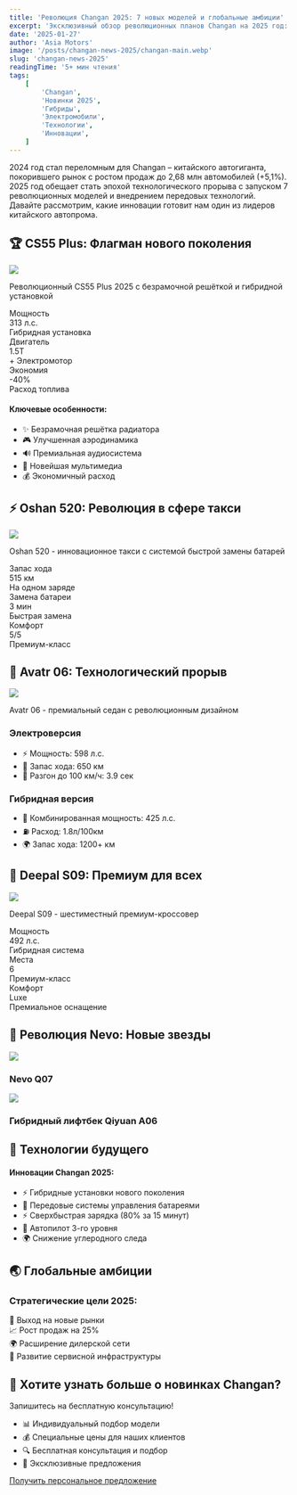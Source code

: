 ```yaml
---
title: 'Революция Changan 2025: 7 новых моделей и глобальные амбиции'
excerpt: 'Эксклюзивный обзор революционных планов Changan на 2025 год: от гибридного CS55 Plus до премиального Avatr 06. Узнайте первыми о технологиях будущего!'
date: '2025-01-27'
author: 'Asia Motors'
image: '/posts/changan-news-2025/changan-main.webp'
slug: 'changan-news-2025'
readingTime: '5+ мин чтения'
tags:
    [
        'Changan',
        'Новинки 2025',
        'Гибриды',
        'Электромобили',
        'Технологии',
        'Инновации',
    ]
---
```


<div class="intro-block">
    <p class="intro-text">
        2024 год стал переломным для Changan – китайского автогиганта,
        покорившего рынок с ростом продаж до 2,68 млн автомобилей (+5,1%). 2025
        год обещает стать эпохой технологического прорыва с запуском 7
        революционных моделей и внедрением передовых технологий. Давайте
        рассмотрим, какие инновации готовит нам один из лидеров китайского
        автопрома.
    </p>
</div>

## 🏆 CS55 Plus: Флагман нового поколения

<div class="image-container">
    <img src="/posts/changan-news-2025/changan_cs55_plus_phev_1_1000.webp">
    <p class="image-caption">
        Революционный CS55 Plus 2025 с безрамочной решёткой и гибридной
        установкой
    </p>
</div>

<div class="features-grid">
    <div class="feature-card">
        <div class="feature-title">Мощность</div>
        <div class="feature-value">313 л.с.</div>
        <div class="feature-description">Гибридная установка</div>
    </div>
    <div class="feature-card">
        <div class="feature-title">Двигатель</div>
        <div class="feature-value">1.5T</div>
        <div class="feature-description">+ Электромотор</div>
    </div>
    <div class="feature-card">
        <div class="feature-title">Экономия</div>
        <div class="feature-value">-40%</div>
        <div class="feature-description">Расход топлива</div>
    </div>
</div>

<div class="advantages-card">
    <h4>Ключевые особенности:</h4>
    <ul>
        <li>✨ Безрамочная решётка радиатора</li>
        <li>🎮 Улучшенная аэродинамика</li>
        <li>🔊 Премиальная аудиосистема</li>
        <li>📱 Новейшая мультимедиа</li>
        <li>💰 Экономичный расход</li>
    </ul>
</div>

## ⚡ Oshan 520: Революция в сфере такси

<div class="image-container">
    <img src="/posts/changan-news-2025/changan_oshan_520_1_1000.webp">
    <p class="image-caption">
        Oshan 520 - инновационное такси с системой быстрой замены батарей
    </p>
</div>

<div class="features-grid">
    <div class="feature-card">
        <div class="feature-title">Запас хода</div>
        <div class="feature-value">515 км</div>
        <div class="feature-description">На одном заряде</div>
    </div>
    <div class="feature-card">
        <div class="feature-title">Замена батареи</div>
        <div class="feature-value">3 мин</div>
        <div class="feature-description">Быстрая замена</div>
    </div>
    <div class="feature-card">
        <div class="feature-title">Комфорт</div>
        <div class="feature-value">5/5</div>
        <div class="feature-description">Премиум-класс</div>
    </div>
</div>

## 🌟 Avatr 06: Технологический прорыв

<div class="image-container">
    <img src="/posts/changan-news-2025/autohomecar__chxkpwdwtl6ae4veaa_ekinusri173.webp">
    <p class="image-caption">
        Avatr 06 - премиальный седан с революционным дизайном
    </p>
</div>

<div class="pros-cons-grid">
    <div class="pros-card">
        <h3>Электроверсия</h3>
        <ul>
            <li>⚡ Мощность: 598 л.с.</li>
            <li>🔋 Запас хода: 650 км</li>
            <li>🎯 Разгон до 100 км/ч: 3.9 сек</li>
        </ul>
    </div>
    <div class="pros-card">
        <h3>Гибридная версия</h3>
        <ul>
            <li>💪 Комбинированная мощность: 425 л.с.</li>
            <li>⛽ Расход: 1.8л/100км</li>
            <li>🌍 Запас хода: 1200+ км</li>
        </ul>
    </div>
</div>

## 💫 Deepal S09: Премиум для всех

<div class="image-container">
    <img src="/posts/changan-news-2025/Changan-Deepal S09.webp">
    <p class="image-caption">Deepal S09 - шестиместный премиум-кроссовер</p>
</div>

<div class="features-grid">
    <div class="feature-card">
        <div class="feature-title">Мощность</div>
        <div class="feature-value">492 л.с.</div>
        <div class="feature-description">Гибридная система</div>
    </div>
    <div class="feature-card">
        <div class="feature-title">Места</div>
        <div class="feature-value">6</div>
        <div class="feature-description">Премиум-класс</div>
    </div>
    <div class="feature-card">
        <div class="feature-title">Комфорт</div>
        <div class="feature-value">Luxe</div>
        <div class="feature-description">Премиальное оснащение</div>
    </div>
</div>

## 🚀 Революция Nevo: Новые звезды

<div class="features-grid__cherry">
    <div class="advantage-item">
        <div class="car-image-wrapper">
            <img src="/posts/changan-news-2025/changan-nevo-5.webp">
        </div>
        <div class="car-info">
            <h3>Nevo Q07</h3>
        </div>
    </div>
    <div class="advantage-item">
        <div class="car-image-wrapper">
            <img src="/posts/changan-news-2025/qiyuan_a06_3_1000.webp">
        </div>
        <div class="car-info">
            <h3>Гибридный лифтбек Qiyuan A06</h3>
        </div>
    </div>
</div>

## 🔮 Технологии будущего

<div class="advantages-card">
    <h4>Инновации Changan 2025:</h4>
    <ul>
        <li>⚡ Гибридные установки нового поколения</li>
        <li>🔋 Передовые системы управления батареями</li>
        <li>⚡ Сверхбыстрая зарядка (80% за 15 минут)</li>
        <li>🎯 Автопилот 3-го уровня</li>
        <li>🌍 Снижение углеродного следа</li>
    </ul>
</div>

## 🌏 Глобальные амбиции

<div class="features-box">
    <h3>Стратегические цели 2025:</h3>
    <div class="features-list">
        <div class="feature-item">🎯 Выход на новые рынки</div>
        <div class="feature-item">📈 Рост продаж на 25%</div>
        <div class="feature-item">🌍 Расширение дилерской сети</div>
        <div class="feature-item">💫 Развитие сервисной инфраструктуры</div>
    </div>
</div>

<div class="cta-box">
    <h2>🚗 Хотите узнать больше о новинках Changan?</h2>
    <p>Запишитесь на бесплатную консультацию!</p>
    <ul class="specs-list specs-list__no-dot">
        <li>📊 Индивидуальный подбор модели</li>
        <li>💰 Специальные цены для наших клиентов</li>
        <li>🔍 Бесплатная консультация и подбор</li>
        <li>🌟 Эксклюзивные предложения</li>
    </ul>
    <a href="/contacts" class="cta-button">
        Получить персональное предложение
    </a>
</div>
